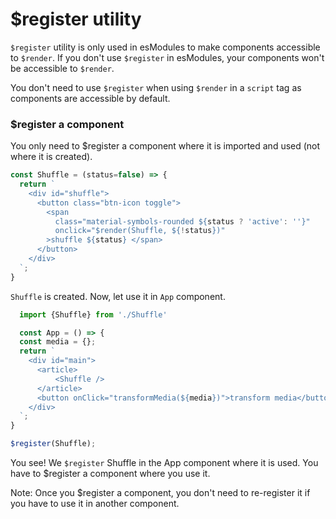 # $register utility

`$register` utility is only used in esModules to make components accessible to `$render`. If you don't use `$register` in esModules, your components won't be accessible to `$render`.

You don't need to use `$register` when using `$render` in a `script` tag as components are accessible by default.

### $register a component

You only need to $register a component where it is imported and used (not where it is created).

```js copy
const Shuffle = (status=false) => {
  return `
    <div id="shuffle">
      <button class="btn-icon toggle">
        <span 
          class="material-symbols-rounded ${status ? 'active': ''}"
          onclick="$render(Shuffle, ${!status})"
        >shuffle ${status} </span>
      </button>
    </div>
  `;
}
```

`Shuffle` is created. Now, let use it in `App` component.

```js copy
  import {Shuffle} from './Shuffle'

  const App = () => {
  const media = {};
  return `
    <div id="main">
      <article>
          <Shuffle />
      </article>
      <button onClick="transformMedia(${media})">transform media</button>
    </div>
  `;
}

$register(Shuffle);
```

You see! We `$register` Shuffle in the App component where it is used. You have to $register a component where you use it.


<Callout type="info" emoji="ℹ️">
  Note: Once you $register a component, you don't need to re-register it if you have to use it in another component.
</Callout>